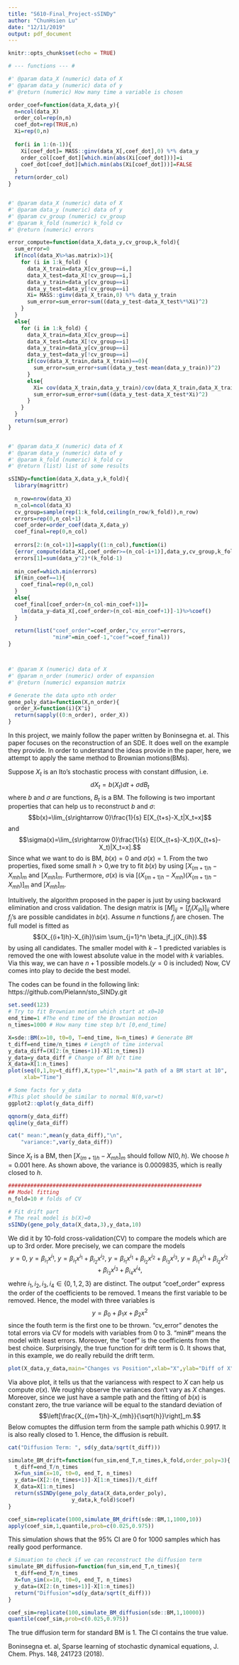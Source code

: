 ```yaml
---
title: "S610-Final_Project-sSINDy"
author: "ChunHsien Lu"
date: "12/11/2019"
output: pdf_document
---
```


```r

knitr::opts_chunk$set(echo = TRUE)

# --- functions --- #

#' @param data_X (numeric) data of X
#' @param data_y (numeric) data of y
#' @return (numeric) How many time a variable is chosen

order_coef=function(data_X,data_y){
  n=ncol(data_X)
  order_col=rep(n,n)
  coef_dot=rep(TRUE,n)
  Xi=rep(0,n)
  
  for(i in 1:(n-1)){
    Xi[coef_dot]= MASS::ginv(data_X[,coef_dot],0) %*% data_y
    order_col[coef_dot][which.min(abs(Xi[coef_dot]))]=i
    coef_dot[coef_dot][which.min(abs(Xi[coef_dot]))]=FALSE
  }
  return(order_col)
}


#' @param data_X (numeric) data of X
#' @param data_y (numeric) data of y
#' @param cv_group (numeric) cv_group
#' @param k_fold (numeric) k_fold cv
#' @return (numeric) errors

error_compute=function(data_X,data_y,cv_group,k_fold){
  sum_error=0
  if(ncol(data_X%>%as.matrix)>1){
    for (i in 1:k_fold) {
      data_X_train=data_X[cv_group==i,]
      data_X_test=data_X[!cv_group==i,]
      data_y_train=data_y[cv_group==i]
      data_y_test=data_y[!cv_group==i]
      Xi= MASS::ginv(data_X_train,0) %*% data_y_train
      sum_error=sum_error+sum((data_y_test-data_X_test%*%Xi)^2)
    }
  }
  else{
    for (i in 1:k_fold) {
      data_X_train=data_X[cv_group==i]
      data_X_test=data_X[!cv_group==i]
      data_y_train=data_y[cv_group==i]
      data_y_test=data_y[!cv_group==i]
      if(cov(data_X_train,data_X_train)==0){
        sum_error=sum_error+sum((data_y_test-mean(data_y_train))^2)
      }
      else{
        Xi= cov(data_X_train,data_y_train)/cov(data_X_train,data_X_train)
        sum_error=sum_error+sum((data_y_test-data_X_test*Xi)^2)
      }
    }
  }
  return(sum_error)
}


#' @param data_X (numeric) data of X
#' @param data_y (numeric) data of y
#' @param k_fold (numeric) k_fold cv
#' @return (list) list of some results

sSINDy=function(data_X,data_y,k_fold){
  library(magrittr)
  
  n_row=nrow(data_X)
  n_col=ncol(data_X)
  cv_group=sample(rep(1:k_fold,ceiling(n_row/k_fold)),n_row)
  errors=rep(0,n_col+1)
  coef_order=order_coef(data_X,data_y)
  coef_final=rep(0,n_col)
  
  errors[2:(n_col+1)]=sapply((1:n_col),function(i)
  {error_compute(data_X[,coef_order>=(n_col-i+1)],data_y,cv_group,k_fold)})
  errors[1]=sum(data_y^2)*(k_fold-1)
    
  min_coef=which.min(errors)
  if(min_coef==1){
    coef_final=rep(0,n_col)
  }
  else{
  coef_final[coef_order>(n_col-min_coef+1)]=
    lm(data_y~data_X[,coef_order>(n_col-min_coef+1)]-1)%>%coef()
  }
  
  return(list("coef_order"=coef_order,"cv_error"=errors,
              "min#"=min_coef-1,"coef"=coef_final))
}



#' @param X (numeric) data of X
#' @param n_order (numeric) order of expansion
#' @return (numeric) expansion matrix

# Generate the data upto nth order
gene_poly_data=function(X,n_order){
  order_X=function(i){X^i}
  return(sapply((0:n_order), order_X))
}

```

\section{Introduction}

In this project, we mainly follow the paper written by Boninsegna et. al. This paper focuses on the reconstruction of an SDE. It does well on the example they provide. In order to understand the ideas provide in the paper, here, we attempt to apply the same method to Brownian motions(BMs). 

Suppose $X_t$ is an Ito's stochastic process with constant diffusion, i.e.
$$dX_t=b(X_t)dt+\sigma dB_t$$
where $b$ and $\sigma$ are functions, $B_t$ is a BM. The following is two important properties that can help us to reconstruct $b$ and $\sigma$:
$$b(x)=\lim_{s\rightarrow 0}\frac{1}{s} E[X_{t+s}-X_t|X_t=x]$$
and
$$\sigma(x)=\lim_{s\rightarrow 0}\frac{1}{s} E[(X_{t+s}-X_t)(X_{t+s}-X_t)|X_t=x].$$
Since what we want to do is BM, $b(x)=0$ and $\sigma(x)=1$. From the two properties, fixed some small $h>0$,we try to fit $b(x)$ by using $[X_{(m+1)h}-X_{mh}]_m$ and $[X_{mh}]_m$. Furthermore, $\sigma(x)$ is via $[(X_{(m+1)h}-X_{mh})(X_{(m+1)h}-X_{mh})]_m$ and $[X_{mh}]_m$. 

Intuitively, the algorithm proposed in the paper is just by using backward elimination and cross validation. The design matrix is $[M]_{ij}=[f_j(X_{ih})]_{ij}$ where $f_j$'s are possible candidates in $b(x)$. Assume $n$ functions $f_j$ are chosen. The full model is fitted as 
$$(X_{(i+1)h}-X_{ih})\sim \sum_{j=1}^n \beta_jf_j(X_{ih}).$$
by using all candidates. The smaller model with $k-1$ predicted variables is removed the one with lowest absolute value in the model with $k$ variables. Via this way, we can have $n+1$ possible models.($y=0$ is included) Now, CV comes into play to decide the best model. 

The codes can be found in the following link: \newline
https://github.com/Pielann/sto_SINDy.git

\section{Simulation Design}
\subsection{Fit the drift term and explain the output of sSINDy:}

```r
set.seed(123)
# Try to fit Brownian motion which start at x0=10
end_time=1 #The end time of the Brownian motion
n_times=1000 # How many time step b/t [0,end_time]

X=sde::BM(x=10, t0=0, T=end_time, N=n_times) # Generate BM
t_diff=end_time/n_times # Length of time interval
y_data_diff=(X[2:(n_times+1)]-X[1:n_times])
y_data=y_data_diff # Change of BM b/t time
X_data=X[1:n_times] 
plot(seq(0,1,by=t_diff),X,type="l",main="A path of a BM start at 10",
     xlab="Time")

```



```r
# Some facts for y_data
#This plot should be similar to normal N(0,var=t)
ggplot2::qplot(y_data_diff)

qqnorm(y_data_diff)
qqline(y_data_diff)

cat(" mean:",mean(y_data_diff),"\n",
    "variance:",var(y_data_diff))

```
Since $X_t$ is a BM, then $[X_{(m+1)h}-X_{mh}]_m$ should follow $N(0,h)$. We choose $h=0.001$ here. As shown above, the variance is 0.0009835, which is really closed to $h$.


```r
#############################################################
## Model fitting
n_fold=10 # folds of CV

# Fit drift part
# The real model is b(X)=0
sSINDy(gene_poly_data(X_data,3),y_data,10)

```
We did it by 10-fold cross-validation(CV) to compare the models which are up to 3rd order. More precisely, we can compare the models 
$$y=0,~y=\beta_{i_1}x^{i_1},~y=\beta_{i_1}x^{i_1}+\beta_{i_2}x^{i_2},~y=\beta_{i_1}x^{i_1}+\beta_{i_2}x^{i_2}+\beta_{i_3}x^{i_3},~y=\beta_{i_1}x^{i_1}+\beta_{i_2}x^{i_2}+\beta_{i_3}x^{i_3}+\beta_{i_4}x^{i_4},$$ 
wehre $i_1,i_2,i_3,i_4\in\{0,1,2,3\}$ are distinct. The output "coef_order" express the order of the coefficients to be removed. $1$ means the first variable to be removed. Hence, the model with three variables is
$$y=\beta_{0}+\beta_{1}x+\beta_{2}x^{2}$$
since the fouth term is the first one to be thrown. "cv_error" denotes the total errors via CV for models with variables from $0$ to $3$. "min#" means the model with least errors. Moreover, the "coef" is the coefficients from the best choice. Surprisingly, the true function for drift term is $0$. It shows that, in this example, we do really rebuild the drift term. 


\subsection{Compute the diffussion term:}
```r
plot(X_data,y_data,main="Changes vs Position",xlab="X",ylab="Diff of X")
```
Via above plot, it tells us that the variancess with respect to $X$ can help us compute $\sigma(x)$. We roughly observe the variances don't vary as $X$ changes. Moreover, since we just have a sample path and the fitting of $b(x)$ is constant zero, the true variance will be equal to the standard deviation of $$\left[\frac{X_{(m+1)h}-X_{mh}}{\sqrt{h}}\right]_m.$$
Below comuptes the diffusion term from the sample path whichis $0.9917$. It is also really closed to $1$. Hence, the diffusion is rebuilt.

```r
cat("Diffusion Term: ", sd(y_data/sqrt(t_diff)))

```


\section{Confidence Intervals}
\subsection{CI for Drift Terms}
```r
simulate_BM_drift=function(fun_sim,end_T,n_times,k_fold,order_poly=3){
  t_diff=end_T/n_times
  X=fun_sim(x=10, t0=0, end_T, n_times)
  y_data=(X[2:(n_times+1)]-X[1:n_times])/t_diff
  X_data=X[1:n_times]
  return(sSINDy(gene_poly_data(X_data,order_poly),
                    y_data,k_fold)$coef)
}

coef_sim=replicate(1000,simulate_BM_drift(sde::BM,1,1000,10))
apply(coef_sim,1,quantile,prob=c(0.025,0.975))

```
This simulation shows that the 95% CI are 0 for 1000 samples which has really good performance.


\subsection{CI for Diffussion Terms}
```r
# Simuation to check if we can reconstruct the diffusion term
simulate_BM_diffusion=function(fun_sim,end_T,n_times){
  t_diff=end_T/n_times
  X=fun_sim(x=10, t0=0, end_T, n_times)
  y_data=(X[2:(n_times+1)]-X[1:n_times])
  return("Diffusion"=sd(y_data/sqrt(t_diff)))
}

coef_sim=replicate(100,simulate_BM_diffusion(sde::BM,1,10000))
quantile(coef_sim,prob=c(0.025,0.975))

```
The true diffusion term for standard BM is 1. The CI contains the true value. 

\section{References}
Boninsegna et. al, Sparse learning of stochastic dynamical
equations, J. Chem. Phys. 148, 241723 (2018).
